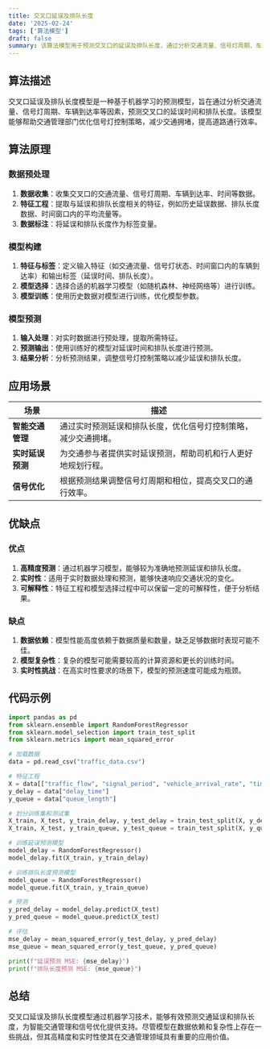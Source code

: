 ```yaml
---
title: 交叉口延误及排队长度
date: '2025-02-24'
tags: ['算法模型']
draft: false
summary: 该算法模型用于预测交叉口的延误及排队长度，通过分析交通流量、信号灯周期、车辆到达率等因素，帮助优化交通信号控制策略。
---
```


## 算法描述

交叉口延误及排队长度模型是一种基于机器学习的预测模型，旨在通过分析交通流量、信号灯周期、车辆到达率等因素，预测交叉口的延误时间和排队长度。该模型能够帮助交通管理部门优化信号灯控制策略，减少交通拥堵，提高道路通行效率。

## 算法原理

### 数据预处理

1. **数据收集**：收集交叉口的交通流量、信号灯周期、车辆到达率、时间等数据。
2. **特征工程**：提取与延误和排队长度相关的特征，例如历史延误数据、排队长度数据、时间窗口内的平均流量等。
3. **数据标注**：将延误和排队长度作为标签变量。

### 模型构建

1. **特征与标签**：定义输入特征（如交通流量、信号灯状态、时间窗口内的车辆到达率）和输出标签（延误时间、排队长度）。
2. **模型选择**：选择合适的机器学习模型（如随机森林、神经网络等）进行训练。
3. **模型训练**：使用历史数据对模型进行训练，优化模型参数。

### 模型预测

1. **输入处理**：对实时数据进行预处理，提取所需特征。
2. **预测输出**：使用训练好的模型对延误时间和排队长度进行预测。
3. **结果分析**：分析预测结果，调整信号灯控制策略以减少延误和排队长度。

## 应用场景

| **场景**         | **描述**                                                       |
| ---------------- | -------------------------------------------------------------- |
| **智能交通管理** | 通过实时预测延误和排队长度，优化信号灯控制策略，减少交通拥堵。 |
| **实时延误预测** | 为交通参与者提供实时延误预测，帮助司机和行人更好地规划行程。   |
| **信号优化**     | 根据预测结果调整信号灯周期和相位，提高交叉口的通行效率。       |

## 优缺点

### 优点

1. **高精度预测**：通过机器学习模型，能够较为准确地预测延误和排队长度。
2. **实时性**：适用于实时数据处理和预测，能够快速响应交通状况的变化。
3. **可解释性**：特征工程和模型选择过程中可以保留一定的可解释性，便于分析结果。

### 缺点

1. **数据依赖**：模型性能高度依赖于数据质量和数量，缺乏足够数据时表现可能不佳。
2. **模型复杂性**：复杂的模型可能需要较高的计算资源和更长的训练时间。
3. **实时性挑战**：在高实时性要求的场景下，模型的预测速度可能成为瓶颈。

## 代码示例

```python
import pandas as pd
from sklearn.ensemble import RandomForestRegressor
from sklearn.model_selection import train_test_split
from sklearn.metrics import mean_squared_error

# 加载数据
data = pd.read_csv("traffic_data.csv")

# 特征工程
X = data[["traffic_flow", "signal_period", "vehicle_arrival_rate", "time_window"]]
y_delay = data["delay_time"]
y_queue = data["queue_length"]

# 划分训练集和测试集
X_train, X_test, y_train_delay, y_test_delay = train_test_split(X, y_delay, test_size=0.2, random_state=42)
X_train, X_test, y_train_queue, y_test_queue = train_test_split(X, y_queue, test_size=0.2, random_state=42)

# 训练延误预测模型
model_delay = RandomForestRegressor()
model_delay.fit(X_train, y_train_delay)

# 训练排队长度预测模型
model_queue = RandomForestRegressor()
model_queue.fit(X_train, y_train_queue)

# 预测
y_pred_delay = model_delay.predict(X_test)
y_pred_queue = model_queue.predict(X_test)

# 评估
mse_delay = mean_squared_error(y_test_delay, y_pred_delay)
mse_queue = mean_squared_error(y_test_queue, y_pred_queue)

print(f"延误预测 MSE: {mse_delay}")
print(f"排队长度预测 MSE: {mse_queue}")
```

## 总结

交叉口延误及排队长度模型通过机器学习技术，能够有效预测交通延误和排队长度，为智能交通管理和信号优化提供支持。尽管模型在数据依赖和复杂性上存在一些挑战，但其高精度和实时性使其在交通管理领域具有重要的应用价值。
